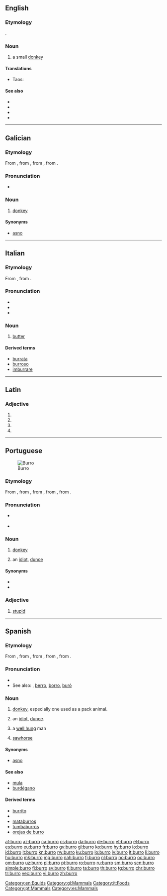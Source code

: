 ==English==

===Etymology===
{{borrowing|es|lang=en}}.

===Noun===
{{en-noun}}

# a small [[donkey]]

====Translations====
{{trans-top|small donkey}}
* Taos: {{t|twf|mùldu’úna}}
{{trans-mid}}
{{trans-bottom}}

====See also====
* {{l|en|ass}}
* {{l|en|donkey}}
* {{l|en|hinny}}
* {{l|en|mule}}

[[Category:en:Equids]]

----

==Galician==

===Etymology===
From {{etyl|la|gl}} {{m|la|burricus||small horse}}, from {{m|la|burrus||red-brown}}, from {{etyl|grc|gl}} {{m|grc|πυρρός||flame colored}}, from {{m|grc|πῦρ||fire}}.

===Pronunciation===
* {{audio|Gl-burro.ogg|Audio|lang=gl}}

===Noun===
{{gl-noun|m}}

# [[donkey]]

====Synonyms====
* [[asno]]

[[Category:gl:Mammals]]

----

==Italian==

===Etymology===
From {{etyl|la|it}} {{m|la|būtȳrum}}, from {{etyl|grc|it}} {{m|grc|βούτυρον}}.

===Pronunciation===
* {{IPA|[ˈbur.ro]|/ˈburro/|lang=it}}
* {{audio|It-il burro.ogg|Audio|lang=it}}
* {{hyphenation|bùr|ro|lang=it}}

===Noun===
{{it-noun|m}}

# [[butter]]

====Derived terms====
* [[burrata]]
* [[burroso]]
* [[imburrare]]

[[Category:it:Foods]]

----

==Latin==

===Adjective===
{{la-adj-form|burrō}}

# {{inflection of|burrus||dat|m|s|lang=la}}
# {{inflection of|burrus||dat|n|s|lang=la}}
# {{inflection of|burrus||abl|m|s|lang=la}}
# {{inflection of|burrus||abl|n|s|lang=la}}

----

==Portuguese==
[[Image:Donkey Equus asinus Tanzania 1114 cropped Nevit.jpg|thumb|Burro]]

===Etymology===
From {{term|borrico||donkey|lang=pt}}, from {{etyl|la|pt}} {{m|la|burricus||small horse}}, from {{m|la|burrus||red-brown}}, from {{etyl|grc|pt}} {{m|grc|πυρρός||flame colored}}, from {{m|grc|πῦρ||fire}}.

===Pronunciation===
* {{a|PT}} {{IPA|/ˈbu.ʁu/|lang=pt}}
* {{hyphenation|bur|ro|lang=pt}}

===Noun===
{{pt-noun|m|f=burra}}

# [[donkey]]
# {{context|slang|lang=pt}} an [[idiot]], [[dunce]]

====Synonyms====
* {{l/pt|asno}}
* {{l/pt|jumento}}

===Adjective===
{{pt-adj|burr|o}}

# [[stupid]]

[[Category:pt:Mammals]]

----

==Spanish==

===Etymology===
From {{term|borrico||donkey|lang=es}}, from {{etyl|la|es}} {{m|la|burricus||small horse}}, from {{m|la|burrus||red-brown}}, from {{etyl|grc|es}} {{m|grc|πυρρός||flame colored}}, from {{m|grc|πῦρ||fire}}.

===Pronunciation===
* {{IPA|[ˈbu.ro]|lang=es}}
* See also: {{l/es|barro}}, [[berro]], [[borro]], [[buró]]

===Noun===
{{es-noun|m|f=burra}}

# [[donkey]], especially one used as a pack animal.
# {{context|slang|lang=es}} an [[idiot]], [[dunce]].
# {{context|slang|figuratively|lang=es}} a [[well hung]] man
# [[sawhorse]]

====Synonyms====
* [[asno]]

====See also====
* [[mula]]
* [[burdégano]]

====Derived terms====
* [[burrito]]
* {{l|es|el burro delante, para que no se espante}}
* [[mataburros]]
* [[tumbaburros]]
* [[orejas de burro]]

[[Category:es:Mammals]]

[[af:burro]]
[[az:burro]]
[[ca:burro]]
[[cs:burro]]
[[da:burro]]
[[de:burro]]
[[et:burro]]
[[el:burro]]
[[es:burro]]
[[eu:burro]]
[[fr:burro]]
[[gv:burro]]
[[gl:burro]]
[[ko:burro]]
[[hy:burro]]
[[io:burro]]
[[id:burro]]
[[it:burro]]
[[kn:burro]]
[[rw:burro]]
[[ku:burro]]
[[lo:burro]]
[[lv:burro]]
[[lt:burro]]
[[li:burro]]
[[hu:burro]]
[[mk:burro]]
[[mg:burro]]
[[nah:burro]]
[[fj:burro]]
[[nl:burro]]
[[no:burro]]
[[oc:burro]]
[[om:burro]]
[[uz:burro]]
[[pl:burro]]
[[pt:burro]]
[[ro:burro]]
[[ru:burro]]
[[sm:burro]]
[[scn:burro]]
[[simple:burro]]
[[fi:burro]]
[[sv:burro]]
[[tl:burro]]
[[ta:burro]]
[[th:burro]]
[[tg:burro]]
[[chr:burro]]
[[tr:burro]]
[[vec:burro]]
[[vi:burro]]
[[zh:burro]]